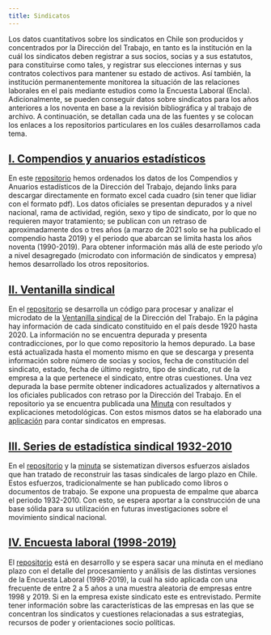 ```yaml
---
title: Sindicatos
---
```


Los datos cuantitativos sobre los sindicatos en Chile son producidos y concentrados por la Dirección del Trabajo, en tanto es la institución en la cuál los sindicatos deben registrar a sus socios, socias y a sus estatutos, para constituirse como tales, y registrar sus elecciones internas y sus contratos colectivos para mantener su estado de activos. Así también, la institución permanentemente monitorea la situación de las relaciones laborales en el país mediante estudios como la Encuesta Laboral (Encla). Adicionalmente, se pueden conseguir datos sobre sindicatos para los años anteriores a los noventa en base a la revisión bibliográfica y al trabajo de archivo. A continuación, se detallan cada una de las fuentes y se colocan los enlaces a los repositorios particulares en los cuáles desarrollamos cada tema.

## [I. Compendios y anuarios estadísticos](https://github.com/nicolasrattor/COMPENDIOS_DT)

En este [repositorio](https://github.com/nicolasrattor/COMPENDIOS_DT) hemos ordenados los datos de los Compendios y Anuarios estadísticos de la Dirección del Trabajo, dejando links para descargar directamente en formato excel cada cuadro (sin tener que lidiar con el formato pdf). Los datos oficiales se presentan depurados y a nivel nacional, rama de actividad, región, sexo y tipo de sindicato, por lo que no requieren mayor tratamiento; se publican con un retraso de aproximadamente dos o tres años (a marzo de 2021 solo se ha publicado el compendio hasta 2019) y el periodo que abarcan se limita hasta los años noventa (1990-2019). Para obtener información más allá de este periodo y/o a nivel desagregado (microdato con información de sindicatos y empresa) hemos desarrollado los otros repositorios.

## [II. Ventanilla sindical](https://github.com/nicolasrattor/Ventanilla_Sindicatos_DT)

En el [repositorio](https://github.com/nicolasrattor/Ventanilla_Sindicatos_DT) se desarrolla un código para procesar y analizar el microdato de la [Ventanilla sindical](https://github.com/nicolasrattor/Ventanilla_Sindicatos_DT) de la Dirección del Trabajo. En la página hay información de cada sindicato constituido en el país desde 1920 hasta 2020. La información no se encuentra depurada y presenta contradicciones, por lo que como repositorio la hemos depurado. La base está actualizada hasta el momento mismo en que se descarga y presenta información sobre número de socias y socios, fecha de constitución del sindicato, estado, fecha de último registro, tipo de sindicato, rut de la empresa a la que pertenece el sindicato, entre otras cuestiones. Una vez depurada la base permite obtener indicadores actualizados y alternativos a los oficiales publicados con retraso por la Dirección del Trabajo. En el repositorio ya se encuentra publicada una [Minuta](https://github.com/nicolasrattor/Ventanilla_Sindicatos_DT/raw/main/Minuta1/Minuta1.pdf) con resultados y explicaciones metodológicas. Con estos mismos datos se ha elaborado una [aplicación](https://nicolasrattor.shinyapps.io/sindicatos_empresas/) para contar sindicatos en empresas. 

## [III. Series de estadística sindical 1932-2010](https://github.com/dpolancon/tasa_afiliacion_sindical)

En el [repositorio](https://github.com/dpolancon/tasa_afiliacion_sindical) y la [minuta](https://github.com/ObservatorioSindical/tasa_afiliacion_sindical/raw/main/afiliacion_sindical.pdf) se sistematizan diversos esfuerzos aislados que han tratado de reconstruir las tasas sindicales de largo plazo en Chile. Estos esfuerzos, tradicionalmente se han publicado como libros o documentos de trabajo. Se expone una propuesta de empalme que abarca el periodo 1932-2010. Con esto, se espera aportar a la construcción de una base sólida para su utilización en futuras investigaciones sobre el movimiento sindical nacional.

## [IV. Encuesta laboral (1998-2019)](https://github.com/nicolasrattor/Enclas_1998_2019/)

El [repositorio](https://github.com/nicolasrattor/Enclas_1998_2019/) está en desarrollo y se espera sacar una minuta en el mediano plazo con el detalle del procesamiento y análisis de las distintas versiones de la Encuesta Laboral (1998-2019), la cuál ha sido aplicada con una frecuente de entre 2 a 5 años a una muestra aleatoria de empresas entre 1998 y 2019. Si en la empresa existe sindicato este es entrevistado. Permite tener información sobre las características de las empresas en las que se concentran los sindicatos y cuestiones relacionadas a sus estrategias, recursos de poder y orientaciones socio políticas.
